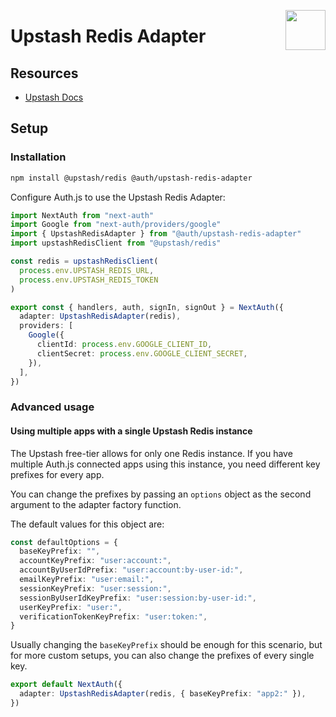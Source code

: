 <img
  align="right"
  src="/img/adapters/upstash-redis.svg"
  width="64"
  height="64"
/>

# Upstash Redis Adapter

## Resources

- [Upstash Docs](https://docs.upstash.com/redis)

## Setup

### Installation

```bash npm2yarn
npm install @upstash/redis @auth/upstash-redis-adapter
```

Configure Auth.js to use the Upstash Redis Adapter:

```ts filename="./auth.ts"
import NextAuth from "next-auth"
import Google from "next-auth/providers/google"
import { UpstashRedisAdapter } from "@auth/upstash-redis-adapter"
import upstashRedisClient from "@upstash/redis"

const redis = upstashRedisClient(
  process.env.UPSTASH_REDIS_URL,
  process.env.UPSTASH_REDIS_TOKEN
)

export const { handlers, auth, signIn, signOut } = NextAuth({
  adapter: UpstashRedisAdapter(redis),
  providers: [
    Google({
      clientId: process.env.GOOGLE_CLIENT_ID,
      clientSecret: process.env.GOOGLE_CLIENT_SECRET,
    }),
  ],
})
```

### Advanced usage

#### Using multiple apps with a single Upstash Redis instance

The Upstash free-tier allows for only one Redis instance. If you have multiple Auth.js connected apps using this instance, you need different key prefixes for every app.

You can change the prefixes by passing an `options` object as the second argument to the adapter factory function.

The default values for this object are:

```ts
const defaultOptions = {
  baseKeyPrefix: "",
  accountKeyPrefix: "user:account:",
  accountByUserIdPrefix: "user:account:by-user-id:",
  emailKeyPrefix: "user:email:",
  sessionKeyPrefix: "user:session:",
  sessionByUserIdKeyPrefix: "user:session:by-user-id:",
  userKeyPrefix: "user:",
  verificationTokenKeyPrefix: "user:token:",
}
```

Usually changing the `baseKeyPrefix` should be enough for this scenario, but for more custom setups, you can also change the prefixes of every single key.

```ts
export default NextAuth({
  adapter: UpstashRedisAdapter(redis, { baseKeyPrefix: "app2:" }),
})
```
